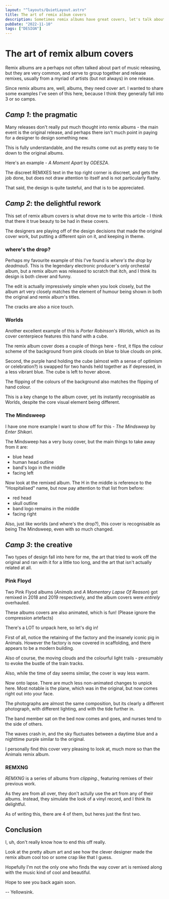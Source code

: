 ```yaml
---
layout: "^layouts/QuietLayout.astro"
title: The art of remix album covers
description: Sometimes remix albums have great covers, let's talk about it.
pubDate: "2022-11-10"
tags: ["DESIGN"]
---
```



# The art of remix album covers

Remix albums are a perhaps not often talked about part of music releasing,
but they are very common, and serve to group together and release remixes,
usually from a myriad of artists (but not always) in one release.

Since remix albums are, well, albums, they need cover art.
I wanted to share some examples I've seen of this here, because I think
they generally fall into 3 or so camps.

## *Camp 1*: the pragmatic

Many releases don't really put much thought into remix albums - the main
event is the original release, and perhaps there isn't much point in paying
for a designer to design something new.

This is fully understandable, and the results come out as pretty easy
to tie down to the original albums.

Here's an example - *A Moment Apart* by *ODESZA*.

<AlbumArts 
  img1="https://coverartarchive.org/release/d8d7147d-52a3-4457-bc30-01366f9e7f9a/30714332048-1200.jpg"
  img2="https://coverartarchive.org/release/300d8d1d-da99-4eeb-ace6-ea79e33501e9/22350174557-1200.jpg"
  name="A Moment Apart"
  name2="A Moment Apart (remixes)"
  artist="ODESZA"
/>

The discreet REMIXES text in the top right corner is discreet, and gets the
job done, but does not draw attention to itself and is not particularly flashy.

That said, the design is quite tasteful, and that is to be appreciated.

## *Camp 2*: the delightful rework

This set of remix album covers is what drove me to write this article - I think
that there it true beauty to be had in these covers.

The designers are playing off of the design decisions that made the original cover
work, but putting a different spin on it, and keeping in theme.

### where's the drop?

Perhaps my favourite example of this I've found is *where's the drop* by *deadmau5*.
This is the legendary electronic producer's only orchestal album, but a remix album
was released to scratch that itch, and I think its design is both clever and funny.

<AlbumArts 
  img1="https://coverartarchive.org/release/48cbeef1-0da6-49a9-913a-0c2443b50035/27116190794-1200.jpg"
  img2="https://coverartarchive.org/release/b2bc3da1-dc2b-4b60-8774-d4590660aa3d/27116095197-1200.jpg"
  highlight2="/sink/quiet_album_highlights/here_drop.png"
  name="where's the drop?"
  name2="here's the drop!"
  artist="deadmau5"
/>

The edit is actually impressively simple when you look closely, but the album art
very closely matches the element of humour being shown in both the original and
remix album's titles.

The cracks are also a nice touch.

### Worlds

Another excellent example of this is *Porter Robinson*'s *Worlds*, which as its
cover centerpiece features this hand with a cube.

The remix album cover does a couple of things here - first, it flips the colour scheme
of the background from pink clouds on blue to blue clouds on pink.

Second, the purple hand holding the cube (almost with a sense of optimism or celebration?)
is swapped for two hands held together as if depressed, in a less vibrant blue.
The cube is left to hover above.

The flipping of the colours of the background also matches the flipping of hand colour.

<AlbumArts 
  img1="https://coverartarchive.org/release/eaacccdc-3c35-4f18-8b73-f4e1bfc403f0/8005829059-1200.jpg"
  img2="https://coverartarchive.org/release/27bacf49-e200-4f0b-b18e-0464e783ddc7/11976951877-1200.jpg"
  highlight1="/sink/quiet_album_highlights/worlds.png"
  highlight2="/sink/quiet_album_highlights/worlds_remixed.png"
  name="Worlds"
  name2="Worlds (Remixed)"
  artist="Porter Robinson"
/>

This is a key change to the album cover, yet its instantly recognisable as Worlds, despite the core
visual element being different.

### The Mindsweep

I have one more example I want to show off for this - *The Mindsweep* by *Enter Shikari*.

The Mindsweep has a very busy cover, but the main things to take away from it are:
- blue head
- human head outline
- band's logo in the middle
- facing left

Now look at the remixed album. The H in the middle is reference to the "Hospitalised" name,
but now pay attention to that list from before:
- red head
- skull outline
- band logo remains in the middle
- facing right

Also, just like worlds (and where's the drop?), this cover is recognisable as being
The Mindsweep, even with so much changed.

<AlbumArts 
  img1="https://coverartarchive.org/release/194e4271-fcb2-4d45-878a-0eceeb215391/8743852867-1200.jpg"
  img2="https://coverartarchive.org/release/2f9fc94d-7f9c-4089-9ceb-9c59fd536667/11868961310-1200.jpg"
  name="The Mindsweep"
  name2="The Mindsweep: Hospitalised"
  artist="Enter Shikari"
/>

## *Camp 3*: the creative

Two types of design fall into here for me, the art that tried to work off the original
and ran with it for a little too long, and the art that isn't actually related at all.

### Pink Floyd

Two Pink Flyod albums (*Animals* and *A Momentary Lapse Of Reason*) got remixed in 2018 and 2019
respectively, and the album covers were *entirely* overhauled.

These albums covers are also animated, which is fun! (Please ignore the compression artefacts)

<AlbumArts
  img1="https://coverartarchive.org/release/b1317f57-b739-4ab1-9bf3-fcd9e5291609/31484749293-1200.jpg"
  img2="/sink/quiet_album_animals.webp"
  name="Animals"
  name2="Animals (2018 Remix)"
  artist="Pink Floyd"
/>

There's a LOT to unpack here, so let's dig in!

First of all, notice the retaining of the factory and the insanely iconic pig in Animals.
However the factory is now covered in scaffolding, and there appears to be a modern building.

Also of course, the moving clouds and the colourful light trails - presumably to evoke the
bustle of the train tracks.

Also, while the time of day seems similar, the cover is way less warm.

<AlbumArts
  img1="https://coverartarchive.org/release/80e17e6a-13b3-4d9f-a38a-c8fa21d800b4/31471003914-1200.jpg"
  img2="/sink/quiet_album_lapse.webp"
  name="A Momentary Lapse Of Reason"
  name2="A Momentary Lapse Of Reason (2019 Remix)"
  artist="Pink Floyd"
/>

Now onto lapse. There are much less non-animated changes to unpick here.
Most notable is the plane, which was in the original, but now comes right out into your face.

The photographs are almost the same composition, but its clearly a different
photograph, with different lighting, and with the tide further in.

The band member sat on the bed now comes and goes, and nurses tend to the side of others.

The waves crash in, and the sky fluctuates between a daytime blue and
a nighttime purple similar to the original.

I personally find this cover very pleasing to look at, much more so than the Animals remix album.

### REMXNG

*REMXNG* is a series of albums from *clipping.*, featuring remixes of their previous work.

As they are from all over, they don't actully use the art from any of their albums.
Instead, they simulate the look of a vinyl record, and I think its delightful.

As of writing this, there are 4 of them, but heres just the first two.

<AlbumArts
  img1="https://coverartarchive.org/release/11246203-85c5-4f42-bc51-6c735d52a596/33621204755-1200.jpg"
  img2="https://coverartarchive.org/release/73237718-0dd7-409b-bb0f-cf87371b6fe6/33686815671-1200.jpg"
  name="REMXNG 2.1"
  name2="REMXNG 2.2"
  artist="clipping."
/>

## Conclusion

I, uh, don't really know how to end this off really.

Look at the pretty album art and see how the clever designer made the remix album cool too or some
crap like that I guess.

Hopefully I'm not the only one who finds the way cover art is remixed along with the music kind of
cool and beautiful.

Hope to see you back again soon.

-- Yellowsink.